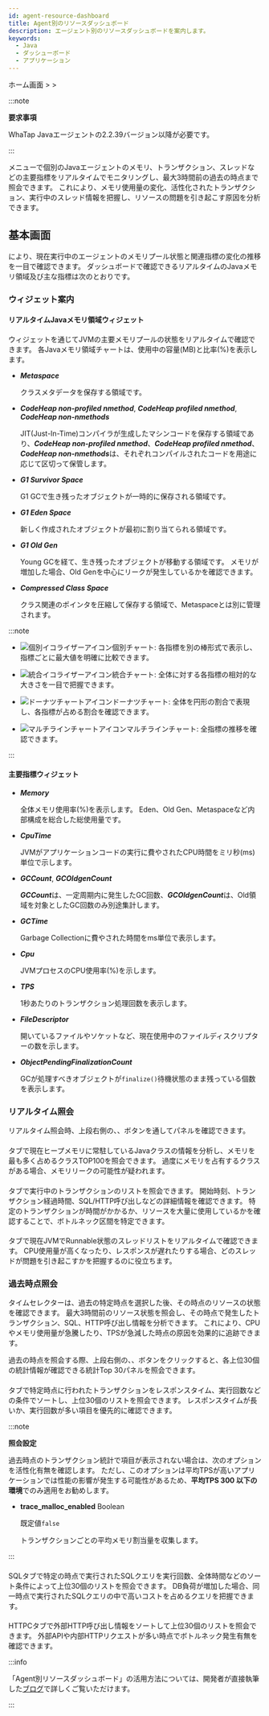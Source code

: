 ```yaml
---
id: agent-resource-dashboard
title: Agent別のリソースダッシュボード
description: エージェント別のリソースダッシュボードを案内します。
keywords:
  - Java
  - ダッシューボード
  - アプリケーション
---
```


ホーム画面 &gt; <Cmdname sid="side_dashboard" className="uitext" /> &gt; <Cmdname sid="side_agentResourceDashboard" className="uitext" />

:::note 

**要求事項**

WhaTap Javaエージェントの2.2.39バージョン以降が必要です。 

:::

<Cmdname sid="side_agentResourceDashboard" className="uitext" />メニューで個別のJavaエージェントのメモリ、トランザクション、スレッドなどの主要指標をリアルタイムでモニタリングし、最大3時間前の過去の時点まで照会できます。 これにより、メモリ使用量の変化、活性化されたトランザクション、実行中のスレッド情報を把握し、リソースの問題を引き起こす原因を分析できます。

<ImgLang img="apm-java-agent-resource-dashboard.png" desc="Agent Resource Dashboard" />

## 基本画面

<Cmdname sid="side_agentResourceDashboard" className="uitext" />により、現在実行中のエージェントのメモリプール状態と関連指標の変化の推移を一目で確認できます。 ダッシュボードで確認できるリアルタイムのJavaメモリ領域及び主な指標は次のとおりです。

### ウィジェット案内

#### リアルタイムJavaメモリ領域ウィジェット

<Cmdname sid="TTL09121" className="uitext" />ウィジェットを通じてJVMの主要メモリプールの状態をリアルタイムで確認できます。 各Javaメモリ領域チャートは、使用中の容量(MB)と比率(%)を表示します。

- ***Metaspace***

  クラスメタデータを保存する領域です。 

- ***CodeHeap non-profiled nmethod***, ***CodeHeap profiled nmethod***, ***CodeHeap non-nmethods***

  JIT(Just-In-Time)コンパイラが生成したマシンコードを保存する領域であり、***CodeHeap non-profiled nmethod***、***CodeHeap profiled nmethod***、***CodeHeap non-nmethods***は、それぞれコンパイルされたコードを用途に応じて区切って保管します。

- ***G1 Survivor Space***

  G1 GCで生き残ったオブジェクトが一時的に保存される領域です。

- ***G1 Eden Space***

  新しく作成されたオブジェクトが最初に割り当てられる領域です。

- ***G1 Old Gen***

  Young GCを経て、生き残ったオブジェクトが移動する領域です。 メモリが増加した場合、Old Genを中心にリークが発生しているかを確認できます。

- ***Compressed Class Space***

  クラス関連のポインタを圧縮して保存する領域で、Metaspaceとは別に管理されます。

:::note 

- ![個別イコライザーアイコン](/img/ic-equalizer-chart.svg)個別チャート: 各指標を別の棒形式で表示し、指標ごとに最大値を明確に比較できます。 

- ![統合イコライザーアイコン](/img/ic-bar-chart.svg)統合チャート: 全体に対する各指標の相対的な大きさを一目で把握できます。

- ![ドーナツチャートアイコン](/img/ic-pie-chart.svg)ドーナツチャート: 全体を円形の割合で表現し、各指標が占める割合を確認できます。 

- ![マルチラインチャートアイコン](/img/ic-multiline-chart2.svg)マルチラインチャート: 全指標の推移を確認できます。 

:::

#### 主要指標ウィジェット

<Columns>
<Column className="text--left width--60">

- ***Memory***

  全体メモリ使用率(%)を表示します。 Eden、Old Gen、Metaspaceなど内部構成を総合した総使用量です。

- ***CpuTime***

  JVMがアプリケーションコードの実行に費やされたCPU時間をミリ秒(ms)単位で示します。 

- ***GCCount***, ***GCOldgenCount***

  ***GCCount***は、一定周期内に発生したGC回数、***GCOldgenCount***は、Old領域を対象としたGC回数のみ別途集計します。

- ***GCTime***

  Garbage Collectionに費やされた時間をms単位で表示します。 

</Column>
<Column className="text--left">

- ***Cpu***

  JVMプロセスのCPU使用率(%)を示します。

- ***TPS***

  1秒あたりのトランザクション処理回数を表示します。 

- ***FileDescriptor***

  開いているファイルやソケットなど、現在使用中のファイルディスクリプターの数を示します。

- ***ObjectPendingFinalizationCount***

  GCが処理すべきオブジェクトが`finalize()`待機状態のまま残っている個数を表示します。 

</Column>
</Columns>

### リアルタイム照会

リアルタイム照会時、上段右側の<Cmdname sid="heap_histogram" className="uitext" />、<Cmdname sid="active_transaction" className="uitext" />、<Cmdname sid="BTN09457" className="uitext" />ボタンを通して<Cmdname sid="TTL09459" className="uitext" />パネルを確認できます。 

<ImgLang img="apm-java-agent-resource-dashboard-resource.png" desc="Agent Resource Dashboard Realtime" />

#### <Cmdname sid="heap_histogram" className="uitext" />

<Cmdname sid="heap_histogram" className="uitext" />タブで現在ヒープメモリに常駐しているJavaクラスの情報を分析し、メモリを最も多く占めるクラスTOP100を照会できます。 過度にメモリを占有するクラスがある場合、メモリリークの可能性が疑われます。

#### <Cmdname sid="active_transaction" className="uitext" />

<Cmdname sid="active_transaction" className="uitext" />タブで実行中のトランザクションのリストを照会できます。 開始時刻、トランザクション経過時間、SQL/HTTP呼び出しなどの詳細情報を確認できます。 特定のトランザクションが時間がかかるか、リソースを大量に使用しているかを確認することで、ボトルネック区間を特定できます。

#### <Cmdname sid="BTN09457" className="uitext" />

<Cmdname sid="BTN09457" className="uitext" />タブで現在JVMでRunnable状態のスレッドリストをリアルタイムで確認できます。 CPU使用量が高くなったり、レスポンスが遅れたりする場合、どのスレッドが問題を引き起こすかを把握するのに役立ちます。

### 過去時点照会

タイムセレクターは、過去の特定時点を選択した後、その時点のリソースの状態を確認できます。 最大3時間前のリソース状態を照会し、その時点で発生したトランザクション、SQL、HTTP呼び出し情報を分析できます。 これにより、CPUやメモリ使用量が急騰したり、TPSが急減した時点の原因を効果的に追跡できます。

<Columns>
<Column className="text--left width--40">
<ImgLang img="apm-java-agent-resource-dashboard-history.png" desc="History Data sc" />
</Column>
<Column className="text--left width--60">
過去の時点を照会する際、上段右側の<Cmdname sid="transaction" className="uitext" />、<Cmdname sid="statistics_sql" className="uitext" />、<Cmdname sid="BTN09458" className="uitext" />ボタンをクリックすると、各上位30個の統計情報が確認できる<UI>統計Top 30</UI>パネルを照会できます。 
</Column>
</Columns>

<ImgLang img="apm-java-agent-resource-dashboard-stat.png" desc="Agent Resource Dashboard History" />

#### <Cmdname sid="transaction_statistics" className="uitext" />

<Cmdname sid="transaction" className="uitext" />タブで特定時点に行われたトランザクションをレスポンスタイム、実行回数などの条件でソートし、上位30個のリストを照会できます。 レスポンスタイムが長いか、実行回数が多い項目を優先的に確認できます。

:::note 

**<Cmdname sid="TTL06975" />照会設定**

過去時点のトランザクション統計で<Cmdname sid="TTL06975" className="uitext" />項目が表示されない場合は、次のオプションを活性化有無を確認します。 ただし、このオプションは平均TPSが高いアプリケーションでは性能の影響が発生する可能性があるため、**平均TPS 300 以下の環境**でのみ適用をお勧めします。

- **trace_malloc_enabled** <span class='type'>Boolean</span>

  既定値`false`

  トランザクションごとの平均メモリ割当量を収集します。

:::

#### <Cmdname sid="statistics_sql" className="uitext" />

<UI>SQL</UI>タブで特定の時点で実行されたSQLクエリを実行回数、全体時間などのソート条件によって上位30個のリストを照会できます。 DB負荷が増加した場合、同一時点で実行されたSQLクエリの中で高いコストを占めるクエリを把握できます。

#### <Cmdname sid="BTN09458" className="uitext" />

<UI>HTTPC</UI>タブで外部HTTP呼び出し情報をソートして上位30個のリストを照会できます。 外部APIや内部HTTPリクエストが多い時点でボトルネック発生有無を確認できます。

:::info 

「Agent別リソースダッシュボード」の活用方法については、開発者が直接執筆した[ブログ](https://www.whatap.io/bbs/board.php?bo_table=blog&wr_id=296)で詳しくご覧いただけます。

:::
